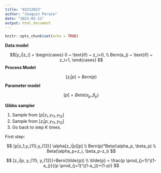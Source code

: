 ```yaml
---
title: '02212023'
author: "Joaquin Peraza"
date: "2023-02-21"
output: html_document
---
```


```r
knitr::opts_chunk$set(echo = TRUE)
```

**Data model**

$$[y_i|z_i]
 = \begin{cases}
0 ~ \text{if} ~ z_i=0, \\
Bern(a_j) ~ \text{if} ~ z_i=1,
\end{cases}
$$**Process Model**

$$[z_i|p] = Bern(p)$$**Parameter model**

$$[p] = Beta(\alpha_p, \beta_p)$$

**Gibbs sampler**

1.  Sample from $[p|z_i, y_{11}, y_{12}]$
2.  Sample from $[z_i|p, y_{11}, y_{12}]$
3.  Go back to step K times.

First step:

$$
[p|z_1,y_{11},y_{12}] \alpha[z_i|p][p] \\
Bern(p)*Beta(\alpha_p, \beta_p) \\
Beta(\alpha_p+z_i, \beta_p-z_i)
$$

$$
[z_i|p, y_{11}, y_{12}]=Bern(\tilde{p}) \\
\tilde{p} = \frac{p \prod_{j=1}^j(1-a_j)}{(p \prod_{j=1}^j(1-a_j))+(1-p)}
$$

